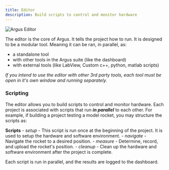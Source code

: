 ```yaml
---
title: Editor
description: Build scripts to control and monitor hardware
---
```


![Argus Editor](https://argus.engineering/assets/editor.png)

The editor is the core of Argus. It tells the project how to run. It is designed to be a modular tool. Meaning it can be ran, in parallel, as:
- a standalone tool
- with other tools in the Argus suite (like the dashboard)
- with external tools (like LabView, Custom c++, python, matlab scripts)

*If you intend to use the editor with other 3rd party tools, each tool must be open in it's own window and running separately.*

### Scripting

The editor allows you to build scripts to control and monitor hardware. Each project is associated with scripts that run ***in parallel*** to each other.
For example, if building a project testing a model rocket, you may structure the scripts as:

**Scripts**
    - *setup* - This script is run once at the beginning of the project. It is used to setup the hardware and software environment.
    - *navigate* - Navigate the rocket to a desired position.
    - *measure* - Determine, record, and upload the rocket's position.
    - *cleanup* - Clean up the hardware and software environment after the project is complete.

Each script is run in parallel, and the results are logged to the dashboard.



